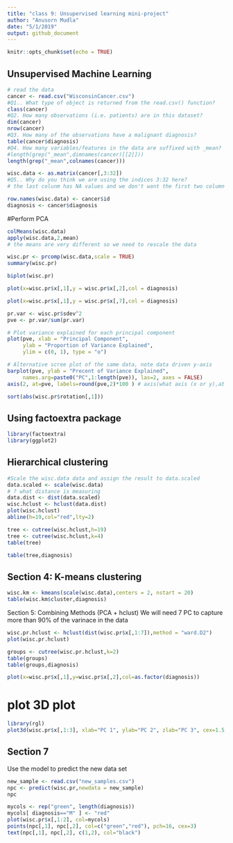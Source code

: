 ```yaml
---
title: "class 9: Unsupervised learning mini-project"
author: "Anusorn Mudla"
date: "5/1/2019"
output: github_document
---
```


```r
knitr::opts_chunk$set(echo = TRUE)
```

## Unsupervised Machine Learning

```r
# read the data
cancer <- read.csv("WisconsinCancer.csv")
#Q1.. What type of object is returned from the read.csv() function? 
class(cancer)
#Q2. How many observations (i.e. patients) are in this dataset?
dim(cancer)
nrow(cancer)
#Q3. How many of the observations have a malignant diagnosis?
table(cancer$diagnosis)
#Q4. How many variables/features in the data are suffixed with _mean?
#length(grep("_mean",dimnames(cancer)[[2]]))
length(grep("_mean",colnames(cancer)))
```
```r
wisc.data <- as.matrix(cancer[,3:32])
#Q5.. Why do you think we are using the indices 3:32 here?
# the last colunm has NA values and we don't want the first two column because they are not measurements

row.names(wisc.data) <- cancer$id
diagnosis <- cancer$diagnosis

```
#Perform PCA
```r
colMeans(wisc.data)
apply(wisc.data,2,mean)
# the means are very different so we need to rescale the data

wisc.pr <- prcomp(wisc.data,scale = TRUE)
summary(wisc.pr)
```

```r
biplot(wisc.pr)
```

```r
plot(x=wisc.pr$x[,1],y = wisc.pr$x[,2],col = diagnosis)
```
```r
plot(x=wisc.pr$x[,1],y = wisc.pr$x[,7],col = diagnosis)
```
```r
pr.var <- wisc.pr$sdev^2
pve <- pr.var/sum(pr.var)

# Plot variance explained for each principal component
plot(pve, xlab = "Principal Component", 
     ylab = "Proportion of Variance Explained", 
     ylim = c(0, 1), type = "o")
```
```r
# Alternative scree plot of the same data, note data driven y-axis
barplot(pve, ylab = "Precent of Variance Explained",
     names.arg=paste0("PC",1:length(pve)), las=2, axes = FALSE)
axis(2, at=pve, labels=round(pve,2)*100 ) # axis(what axis (x or y),at =s data)
```
```r
sort(abs(wisc.pr$rotation[,1]))
```
## Using factoextra package
```r
library(factoextra)
library(ggplot2)
```

## Hierarchical clustering
```r
#Scale the wisc.data data and assign the result to data.scaled
data.scaled <- scale(wisc.data)
# ? what distance is measuring
data.dist <- dist(data.scaled)
wisc.hclust <- hclust(data.dist)
plot(wisc.hclust)
abline(h=19,col="red",lty=2)
```

```r
tree <- cutree(wisc.hclust,h=19)
tree <- cutree(wisc.hclust,k=4)
table(tree)
```
```r
table(tree,diagnosis)

```
## Section 4: K-means clustering
```r
wisc.km <- kmeans(scale(wisc.data),centers = 2, nstart = 20)
table(wisc.km$cluster,diagnosis)
```

Section 5: Combining Methods (PCA + hclust)
We will need 7 PC to capture more than 90% of the varinace in the data
```r
wisc.pr.hclust <- hclust(dist(wisc.pr$x[,1:7]),method = "ward.D2")
plot(wisc.pr.hclust)
```

```r
groups <- cutree(wisc.pr.hclust,k=2)
table(groups)
table(groups,diagnosis)
```
```r
plot(x=wisc.pr$x[,1],y=wisc.pr$x[,2],col=as.factor(diagnosis))
```
# plot 3D plot
```r
library(rgl)
plot3d(wisc.pr$x[,1:3], xlab="PC 1", ylab="PC 2", zlab="PC 3", cex=1.5, size=1, type="s", col=groups)
```

## Section 7
Use the model to predict the new data set
```r
new_sample <- read.csv("new_samples.csv")
npc <- predict(wisc.pr,newdata = new_sample)
npc
```
```r
mycols <- rep("green", length(diagnosis))
mycols[ diagnosis=="M" ] <- "red"
plot(wisc.pr$x[,1:2], col=mycols)
points(npc[,1], npc[,2], col=c("green","red"), pch=16, cex=3)
text(npc[,1], npc[,2], c(1,2), col="black")
```




